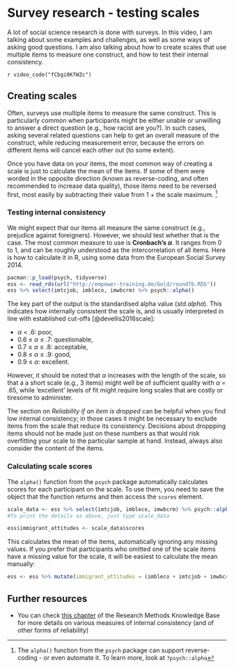 # Survey research - testing scales

A lot of social science research is done with surveys. In this video, I am talking about some examples and challenges, as well as some ways of asking good questions. I am also talking about how to create scales that use multiple items to measure one construct, and how to test their internal consistency.

`r video_code("fCbgi0KfWZc")`

## Creating scales

Often, surveys use multiple items to measure the same construct. This is particularly common when participants might be either unable or unwilling to answer a direct question (e.g., how racist are you?). In such cases, asking several related questions can help to get an overall measure of the construct, while reducing measurement error, because the errors on different items will cancel each other out (to some extent).

Once you have data on your items, the most common way of creating a scale is just to calculate the mean of the items. If some of them were worded in the opposite direction (known as reverse-coding, and often recommended to increase data quality), those items need to be reversed first, most easily by subtracting their value from 1 + the scale maximum. ^[The `alpha()` function from the `psych` package can support reverse-coding - or even automate it. To learn more, look at `?psych::alpha`]

### Testing internal consistency

We might expect that our items all measure the same construct (e.g., prejudice against foreigners). However, we should test whether that is the case. The most common measure to use is **Cronbach's $\alpha$**. It ranges from 0 to 1, and can be roughly understood as the intercorrelation of all items. Here is how to calculate it in R, using some data from the European Social Survey 2014.

```r
pacman::p_load(psych, tidyverse)
ess <- read_rds(url("http://empower-training.de/Gold/round7b.RDS"))
ess %>% select(imtcjob, imbleco, imwbcrm) %>% psych::alpha()
```

The key part of the output is the standardised alpha value (*std.alpha*). This indicates how internally consistent the scale is, and is usually interpreted in line with established cut-offs [@devellis2016scale]:

* $\alpha$ < .6:  poor,  
* 0.6 &le; $\alpha$ &le; .7:  questionable,
* 0.7 &le; $\alpha$ &le; .8:  acceptable,
* 0.8 &le; $\alpha$ &le; .9:  good,
* 0.9 &le; $\alpha$:  excellent.

However, it should be noted that $\alpha$ increases with the length of the scale, so that a a short scale (e.g., 3 items) might well be of sufficient quality with $\alpha$ = .65, while 'excellent' levels of fit might require long scales that are costly or tiresome to administer.

The section on *Reliability if an item is dropped* can be helpful when you find low internal consistency; in those cases it might be necessary to exclude items from the scale that reduce its consistency. Decisions about droppping items should not be made just on these numbers as that would risk overfitting your scale to the particular sample at hand. Instead, always also consider the content of the items.

### Calculating scale scores

The `alpha()` function from the `psych` package automatically calculates scores for each participant on the scale. To use them, you need to save the object that the function returns and then access the `scores` element.

```r
scale_data <- ess %>% select(imtcjob, imbleco, imwbcrm) %>% psych::alpha()
#To print the details as above, just type scale_data

ess$immigrant_attitudes <- scale_data$scores

```

This calculates the mean of the items, automatically ignoring any missing values. If you prefer that participants who omitted one of the scale items have a missing value for the scale, it will be easiest to calculate the mean manually:

```r
ess <- ess %>% mutate(immigrant_attitudes = (imbleco + imtcjob + imwbcrm)/3)
```


## Further resources {#further-resources-survey}

* You can check [this chapter](https://socialresearchmethods.net/kb/types-of-reliability/#internal-consistency-reliability){target="_blank"} of the Research Methods Knowledge Base for more details on various measures of internal consistency (and of other forms of reliability)